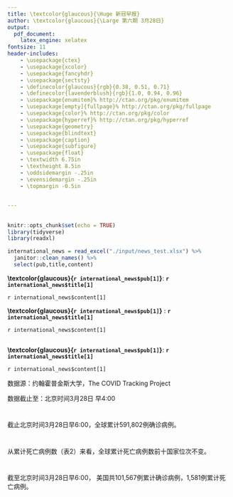 ```yaml
---
title: \textcolor{glaucous}{\Huge 新冠早报}
author: \textcolor{glaucous}{\Large 第六期 3月28日}
output: 
  pdf_document:
    latex_engine: xelatex
fontsize: 11
header-includes:
    - \usepackage{ctex}
    - \usepackage{xcolor}
    - \usepackage{fancyhdr}
    - \usepackage{sectsty}
    - \definecolor{glaucous}{rgb}{0.38, 0.51, 0.71}
    - \definecolor{lavenderblush}{rgb}{1.0, 0.94, 0.96}
    - \usepackage{enumitem}% http://ctan.org/pkg/enumitem
    - \usepackage[empty]{fullpage}% http://ctan.org/pkg/fullpage
    - \usepackage{color}% http://ctan.org/pkg/color
    - \usepackage{hyperref}% http://ctan.org/pkg/hyperref
    - \usepackage{geometry}
    - \usepackage{blindtext}
    - \usepackage{caption}
    - \usepackage{subfigure}
    - \usepackage{float}
    - \textwidth 6.75in
    - \textheight 8.5in
    - \oddsidemargin -.25in
    - \evensidemargin -.25in
    - \topmargin -0.5in
    

---
```



\newcommand{\resheading}[1]{%
  \noindent\fcolorbox{lavenderblush}{lavenderblush}{\makebox[\dimexpr\textwidth-2\fboxsep-2\fboxrule][l]{\textbf{~#1}}}%
}


\pagestyle{fancyplain}
\lhead{\includegraphics[height=2cm]{./input/logo.png}}
\rhead{
\begin{tabular}{ccc}
\textcolor{gray}{中美健康峰会“智援组” 新冠早报组}\\
\\ \\ \\ \\ \\
\end{tabular}}

\renewcommand{\headrulewidth}{0pt}
\setlength{\headheight}{50pt} 

\resheading{\Large 新闻摘要}


## \textcolor{glaucous}{\Large 国际}


```r
knitr::opts_chunk$set(echo = TRUE)
library(tidyverse)
library(readxl)

international_news = read_excel("./input/news_test.xlsx") %>%
  janitor::clean_names() %>% 
  select(pub,title,content)
```


**\textcolor{glaucous}{`r international_news$pub[1]`}**: **`r international_news$title[1]`**

`r international_news$content[1]`

**\textcolor{glaucous}{`r international_news$pub[1]`}** : **`r international_news$title[1]`**

`r international_news$content[1]`


## \textcolor{glaucous}{\Large 国内}
**\textcolor{glaucous}{`r international_news$pub[1]`}**: **`r international_news$title[1]`**

`r international_news$content[1]`



\newpage

\resheading{\Large 疫情观察}

数据源：约翰霍普金斯大学，The COVID Tracking Project    

数据截止至：北京时间3月28日 早4:00

# \textcolor{glaucous}{一、世界疫情}

截止北京时间3月28日早6:00，全球累计591,802例确诊病例。

\begin{figure}[H] 
\centering
\includegraphics[]{./input/covid1.png} %插入图片，[]中设置图片大小，{}中是图片文件名
\caption{世界疫情分布图 (Global Map of Cumulative Confirmed COVID-19 Cases)} %最终文档中希望显示的图片标题
\label{} %用于文内引用的标签
\end{figure}



\begin{table}[H]\tiny
   \centering
   \resizebox{.7\textwidth}{!}{%
      \begin{tabular}{lllll}
      \hline
        & 国家               & 累计确诊病例  & 国家/省份人口     & 粗发病率 \\
        \hline
      1 & 美国 United States & 101,567 & 331,002,651 & 31   \\
      2 & 意大利 Italy        & 86,498  & 60,461,826  & 143 \\
      \hline
      \end{tabular}%
      }
   \caption{累计确诊前十位国家}
\end{table}


\begin{minipage}{\textwidth}
        \begin{minipage}[H]{0.5\textwidth}
        \centering
            \begin{tabular}{llll}
            \hline
              & 国家        & 累计死亡病例 & 较昨⽇ \\
            \hline
            1 & 意⼤利 Italy & 9,134  & 919 \\
            2 & 西班⽛ Spain & 4,940  & 575 \\
            \hline
            \end{tabular}
            \makeatletter\def\@captype{table}\makeatother\caption{累计死亡前十位国家}
        \end{minipage}
        \begin{minipage}[H]{0.5\textwidth}
        \centering
            \begin{tabular}{llll}
            \hline
              & 国家         & 当⽇新增病例 & 较昨日  \\
            \hline
            1 & 美国 US      & 17,821 & -237 \\
            2 & 德国 Germany & 6,933  & 318 \\
            \hline
        \end{tabular}
      \makeatletter\def\@captype{table}\makeatother\caption{⽇新增病例前十位国家}
    \end{minipage}
\end{minipage}




# \textcolor{glaucous}{二、中国与其他疫情严重国家对比}

从累计死亡病例数（表2）来看，全球累计死亡病例数前十国家位次不变。




\begin{figure}[H]
\centering
\begin{minipage}[b]{0.45\linewidth}
\includegraphics[]{./input/covid2.png}
\caption{累计确诊病例国家趋势图}
\label{}
\end{minipage}
\quad
\begin{minipage}[b]{0.45\linewidth}
\includegraphics[]{./input/covid3.png}
\caption{日新增确诊病例国家趋势图}
\label{}
\end{minipage}
\end{figure}


# \textcolor{glaucous}{三、美国疫情}



截至北京时间3⽉28⽇早6:00， 美国共101,567例累计确诊病例，1,581例累计死亡病例。


\begin{figure}[H] 
\centering
\includegraphics[]{./input/covid4.png} %插入图片，[]中设置图片大小，{}中是图片文件名
\caption{美国本土疫情分布图 (Map of Cumulative Confirmed COVID-19 Cases in Contiguous U.S.)} %最终文档中希望显示的图片标题
\label{} %用于文内引用的标签
\end{figure}


\begin{minipage}{\textwidth}
        \begin{minipage}[H]{0.5\textwidth}
        \centering
            \begin{tabular}{llll}
            \hline
               & 国家/州名   & 累计确诊病例  & 粗发病率 \\
            \hline
               & 美国 US   & 101,567 & 31   \\
             1 & 纽约州 NY  & 44,876  & 231  \\
             2 & 新泽西州 NJ & 8,825   & 99\\
            \hline
            \end{tabular}
            \makeatletter\def\@captype{table}\makeatother\caption{美国累计确诊前十位州}
        \end{minipage}
        \begin{minipage}[H]{0.5\textwidth}
        \centering
            \begin{tabular}{llll}
            \hline
              & 国家/州名   & 当日新增病例 & 全美比率 \\
            \hline
              & 美国 US   & 17821  & 100  \\
            1 & 纽约州 NY  & 7,618  & 43   \\
            2 & 新泽西州 NJ & 1,949  & 11 \\
            \hline
        \end{tabular}
      \makeatletter\def\@captype{table}\makeatother\caption{美国新增确诊前十位州}
    \end{minipage}
\end{minipage}



\begin{figure}[H]
\centering
\begin{minipage}[b]{0.45\linewidth}
\includegraphics[]{./input/covid5.png}
\caption{美国本土疫情分布图}
\label{}
\end{minipage}
\quad
\begin{minipage}[b]{0.45\linewidth}
\includegraphics[]{./input/covid6.png}
\caption{美国累计确诊前五位州趋势图}
\label{}
\end{minipage}
\end{figure}


